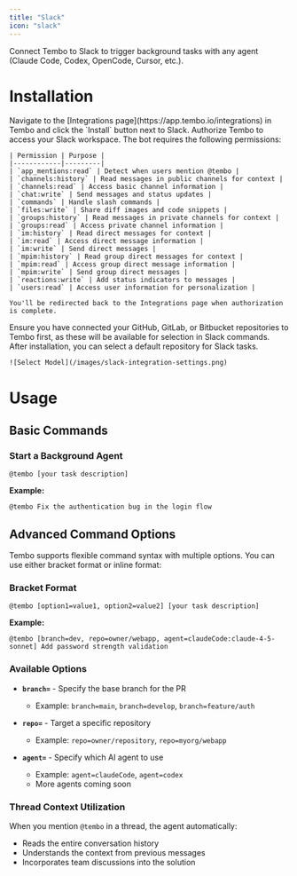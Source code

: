 ```yaml
---
title: "Slack"
icon: "slack"
---
```


Connect Tembo to Slack to trigger background tasks with any agent (Claude Code, Codex, OpenCode, Cursor, etc.).

# Installation

<Steps>
  <Step title="Install">
    Navigate to the [Integrations page](https://app.tembo.io/integrations) in Tembo and click the `Install` button next to Slack.
  </Step>
  <Step title="Authorize Slack Permissions">
    Authorize Tembo to access your Slack workspace. The bot requires the following permissions:

    | Permission | Purpose |
    |------------|---------|
    | `app_mentions:read` | Detect when users mention @tembo |
    | `channels:history` | Read messages in public channels for context |
    | `channels:read` | Access basic channel information |
    | `chat:write` | Send messages and status updates |
    | `commands` | Handle slash commands |
    | `files:write` | Share diff images and code snippets |
    | `groups:history` | Read messages in private channels for context |
    | `groups:read` | Access private channel information |
    | `im:history` | Read direct messages for context |
    | `im:read` | Access direct message information |
    | `im:write` | Send direct messages |
    | `mpim:history` | Read group direct messages for context |
    | `mpim:read` | Access group direct message information |
    | `mpim:write` | Send group direct messages |
    | `reactions:write` | Add status indicators to messages |
    | `users:read` | Access user information for personalization |

    You'll be redirected back to the Integrations page when authorization is complete.

  </Step>
  <Step title="Configure Repositories">
    Ensure you have connected your GitHub, GitLab, or Bitbucket repositories to Tembo first, as these will be available for selection in Slack commands.
  </Step>
  <Step title="Set Preferences">
    After installation, you can select a default repository for Slack tasks.

    ![Select Model](/images/slack-integration-settings.png)

  </Step>
</Steps>

# Usage

## Basic Commands

### Start a Background Agent

```
@tembo [your task description]
```

**Example:**

```
@tembo Fix the authentication bug in the login flow
```

## Advanced Command Options

Tembo supports flexible command syntax with multiple options. You can use either bracket format or inline format:

### Bracket Format

```
@tembo [option1=value1, option2=value2] [your task description]
```

**Example:**

```
@tembo [branch=dev, repo=owner/webapp, agent=claudeCode:claude-4-5-sonnet] Add password strength validation
```

### Available Options

- **`branch=`** - Specify the base branch for the PR

  - Example: `branch=main`, `branch=develop`, `branch=feature/auth`

- **`repo=`** - Target a specific repository

  - Example: `repo=owner/repository`, `repo=myorg/webapp`

- **`agent=`** - Specify which AI agent to use
  - Example: `agent=claudeCode`, `agent=codex`
  - More agents coming soon

### Thread Context Utilization

When you mention `@tembo` in a thread, the agent automatically:

- Reads the entire conversation history
- Understands the context from previous messages
- Incorporates team discussions into the solution
